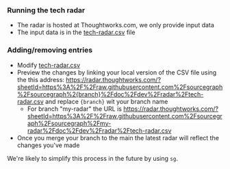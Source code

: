 ### Running the tech radar

- The radar is hosted at Thoughtworks.com, we only provide input data
- The input data is in the [tech-radar.csv](https://github.com/sourcegraph/sourcegraph/blob/main/doc/dev/radar/tech-radar.csv) file

### Adding/removing entries

- Modify [tech-radar.csv](https://github.com/sourcegraph/sourcegraph/blob/main/doc/dev/radar/tech-radar.csv)
- Preview the changes by linking your local version of the CSV file using the this address: https://radar.thoughtworks.com/?sheetId=https%3A%2F%2Fraw.githubusercontent.com%2Fsourcegraph%2Fsourcegraph%2{branch}%2Fdoc%2Fdev%2Fradar%2Ftech-radar.csv and replace `{branch}` wit your branch name
  - For branch "my-radar" the URL is https://radar.thoughtworks.com/?sheetId=https%3A%2F%2Fraw.githubusercontent.com%2Fsourcegraph%2Fsourcegraph%2Fmy-radar%2Fdoc%2Fdev%2Fradar%2Ftech-radar.csv
- Once you merge your branch to the main the latest radar will reflect the changes you've made

We're likely to simplify this process in the future by using `sg`.
